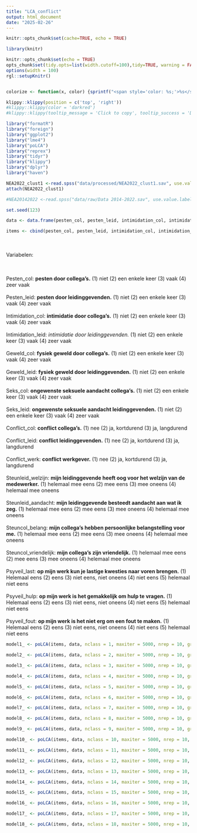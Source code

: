 ```yaml
---
title: "LCA_conflict"
output: html_document
date: "2025-02-26"
---
```


```r
knitr::opts_chunk$set(cache=TRUE, echo = TRUE)
```


```r
library(knitr)

knitr::opts_chunk$set(echo = TRUE)
opts_chunk$set(tidy.opts=list(width.cutoff=100),tidy=TRUE, warning = FALSE, message = FALSE,comment = "#>", cache=TRUE, class.source=c("test"), class.output=c("test2"))
options(width = 100)
rgl::setupKnitr()


colorize <- function(x, color) {sprintf("<span style='color: %s;'>%s</span>", color, x) }

```



```r
klippy::klippy(position = c('top', 'right'))
#klippy::klippy(color = 'darkred')
#klippy::klippy(tooltip_message = 'Click to copy', tooltip_success = 'Done')
```


```r
library("formatR")
library("foreign")
library("ggplot2")
library("lme4")
library("poLCA")
library("reprex")
library("tidyr")
library("klippy")
library("dplyr")
library("haven")
```


```r
NEA2022_clust1 <-read.spss("data/processed/NEA2022_clust1.sav", use.value.labels = T, to.data.frame = T)
attach(NEA2022_clust1)

#NEA20142022 <-read.spss("data/raw/Data 2014-2022.sav", use.value.labels = T, to.data.frame = T)
```

```r
set.seed(123)
```

```r
data <- data.frame(pesten_col, pesten_leid, intimidation_col, intimidation_leid, geweld_col, geweld_leid, seks_col, seks_leid, steunleid_welzijn, steunleid_aandacht, steuncol_belang, steuncol_vriendelijk, psyveil_last, psyveil_hulp, psyveil_fout)

items <- cbind(pesten_col, pesten_leid, intimidation_col, intimidation_leid, geweld_col, geweld_leid, seks_col, seks_leid, steunleid_welzijn, steunleid_aandacht, steuncol_belang, steuncol_vriendelijk, psyveil_last, psyveil_hulp, psyveil_fout) ~ 1
```
<br><br> Variabelen:

<br><br> Pesten_col: **pesten door collega's.** (1) niet (2) een enkele keer (3) vaak (4) zeer vaak
<br><br> Pesten_leid: **pesten door leidinggevenden.** (1) niet (2) een enkele keer (3) vaak (4) zeer vaak
<br><br> Intimidation_col: **intimidatie door collega's.** (1) niet (2) een enkele keer (3) vaak (4) zeer vaak
<br><br> Intimidation_leid: *intimidatie door leidinggevenden.* (1) niet (2) een enkele keer (3) vaak (4) zeer vaak
<br><br> Geweld_col: **fysiek geweld door collega's.** (1) niet (2) een enkele keer (3) vaak (4) zeer vaak
<br><br> Geweld_leid: **fysiek geweld door leidinggevenden.** (1) niet (2) een enkele keer (3) vaak (4) zeer vaak
<br><br> Seks_col: **ongewenste seksuele aandacht collega's.** (1) niet (2) een enkele keer (3) vaak (4) zeer vaak
<br><br> Seks_leid: **ongewenste seksuele aandacht leidinggevenden.** (1) niet (2) een enkele keer (3) vaak (4) zeer vaak
<br><br> Conflict_col: **conflict collega's.** (1) nee (2) ja, kortdurend (3) ja, langdurend
<br><br> Conflict_leid: **conflict leidinggevenden.** (1) nee (2) ja, kortdurend (3) ja, langdurend
<br><br> Conflict_werk: **conflict werkgever.** (1) nee (2) ja, kortdurend (3) ja, langdurend
<br><br> Steunleid_welzijn: **mijn leidinggevende heeft oog voor het welzijn van de medewerker.** (1) helemaal mee eens (2) mee eens (3) mee oneens (4) helemaal mee oneens
<br><br> Steunleid_aandacht: **mijn leidinggevende besteedt aandacht aan wat ik zeg.** (1) helemaal mee eens (2) mee eens (3) mee oneens (4) helemaal mee oneens
<br><br> Steuncol_belang: **mijn collega's hebben persoonlijke belangstelling voor me.** (1) helemaal mee eens (2) mee eens (3) mee oneens (4) helemaal mee oneens
<br><br> Steuncol_vriendelijk: **mijn collega's zijn vriendelijk.** (1) helemaal mee eens (2) mee eens (3) mee oneens (4) helemaal mee oneens
<br><br> Psyveil_last: **op mijn werk kun je lastige kwesties naar voren brengen.** (1) Helemaal eens (2) eens (3) niet eens, niet oneens (4) niet eens (5) helemaal niet eens
<br><br> Psyveil_hulp: **op mijn werk is het gemakkelijk om hulp te vragen.** (1) Helemaal eens (2) eens (3) niet eens, niet oneens (4) niet eens (5) helemaal niet eens
<br><br> Psyveil_fout: **op mijn werk is het niet erg om een fout te maken.** (1) Helemaal eens (2) eens (3) niet eens, niet oneens (4) niet eens (5) helemaal niet eens



```r
model1_ <- poLCA(items, data, nclass = 1, maxiter = 5000, nrep = 10, graphs=FALSE, na.rm = FALSE)
```

```r
model2_ <- poLCA(items, data, nclass = 2, maxiter = 5000, nrep = 10, graphs=FALSE, na.rm = FALSE)
```

```r
model3_ <- poLCA(items, data, nclass = 3, maxiter = 5000, nrep = 10, graphs=FALSE, na.rm = FALSE)
```

```r
model4_ <- poLCA(items, data, nclass = 4, maxiter = 5000, nrep = 10, graphs=FALSE, na.rm = FALSE)
```

```r
model5_ <- poLCA(items, data, nclass = 5, maxiter = 5000, nrep = 10, graphs=FALSE, na.rm = FALSE)
```

```r
model6_ <- poLCA(items, data, nclass = 6, maxiter = 5000, nrep = 10, graphs=FALSE, na.rm = FALSE)
```

```r
model7_ <- poLCA(items, data, nclass = 7, maxiter = 5000, nrep = 10, graphs=FALSE, na.rm = FALSE)
```

```r
model8_ <- poLCA(items, data, nclass = 8, maxiter = 5000, nrep = 10, graphs=FALSE, na.rm = FALSE)
```

```r
model9_ <- poLCA(items, data, nclass = 9, maxiter = 5000, nrep = 10, graphs=FALSE, na.rm = FALSE)
```

```r
model10_ <- poLCA(items, data, nclass = 10, maxiter = 5000, nrep = 10, graphs=FALSE, na.rm = FALSE)
```

```r
model11_ <- poLCA(items, data, nclass = 11, maxiter = 5000, nrep = 10, graphs=FALSE, na.rm = FALSE)
```

```r
model12_ <- poLCA(items, data, nclass = 12, maxiter = 5000, nrep = 10, graphs=FALSE, na.rm = FALSE)
```

```r
model13_ <- poLCA(items, data, nclass = 13, maxiter = 5000, nrep = 10, graphs=FALSE, na.rm = FALSE)
```

```r
model14_ <- poLCA(items, data, nclass = 14, maxiter = 5000, nrep = 10, graphs=FALSE, na.rm = FALSE)
```

```r
model15_ <- poLCA(items, data, nclass = 15, maxiter = 5000, nrep = 10, graphs=FALSE, na.rm = FALSE)
```

```r
model16_ <- poLCA(items, data, nclass = 16, maxiter = 5000, nrep = 10, graphs=FALSE, na.rm = FALSE)
```

```r
model17_ <- poLCA(items, data, nclass = 17, maxiter = 5000, nrep = 10, graphs=FALSE, na.rm = FALSE)
```

```r
model18_ <- poLCA(items, data, nclass = 18, maxiter = 5000, nrep = 10, graphs=FALSE, na.rm = FALSE)
```


